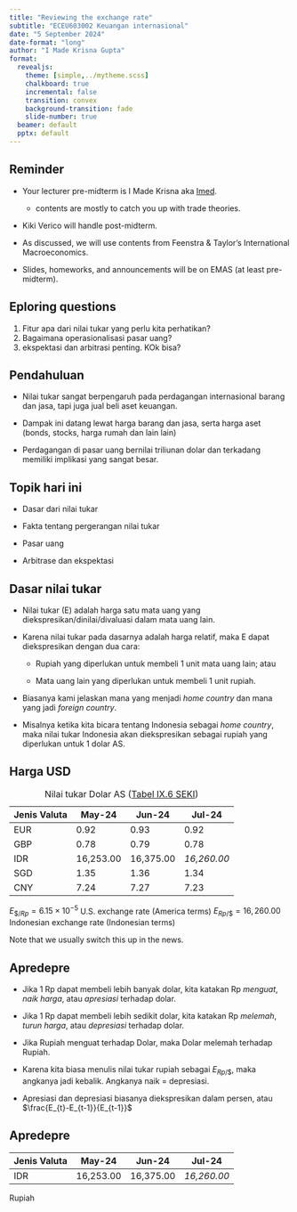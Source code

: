 ```yaml
---
title: "Reviewing the exchange rate"
subtitle: "ECEU603002 Keuangan internasional"
date: "5 September 2024"
date-format: "long"
author: "I Made Krisna Gupta"
format: 
  revealjs:
    theme: [simple,../mytheme.scss]
    chalkboard: true
    incremental: false
    transition: convex
    background-transition: fade
    slide-number: true
  beamer: default
  pptx: default
---
```


## Reminder

- Your lecturer pre-midterm is I Made Krisna aka [Imed](https://krisna.or.id).

    - contents are mostly to catch you up with trade theories.

- Kiki Verico will handle post-midterm.

- As discussed, we will use contents from Feenstra & Taylor's International Macroeconomics.

- Slides, homeworks, and announcements will be on EMAS (at least pre-midterm).

## Eploring questions

1. Fitur apa dari nilai tukar yang perlu kita perhatikan?
2. Bagaimana operasionalisasi pasar uang?
3. ekspektasi dan arbitrasi penting. KOk bisa?

## Pendahuluan

- Nilai tukar sangat berpengaruh pada perdagangan internasional barang dan jasa, tapi juga jual beli aset keuangan.

- Dampak ini datang lewat harga barang dan jasa, serta harga aset (bonds, stocks, harga rumah dan lain lain)

- Perdagangan di pasar uang bernilai triliunan dolar dan terkadang memiliki implikasi yang sangat besar.

## Topik hari ini

- Dasar dari nilai tukar

- Fakta tentang pergerangan nilai tukar

- Pasar uang

- Arbitrase dan ekspektasi

## Dasar nilai tukar {.m}

- Nilai tukar (E) adalah harga satu mata uang yang diekspresikan/dinilai/divaluasi dalam mata uang lain.

- Karena nilai tukar pada dasarnya adalah harga relatif, maka E dapat diekspresikan dengan dua cara:

    - Rupiah yang diperlukan untuk membeli 1 unit mata uang lain; atau
    
    - Mata uang lain yang diperlukan untuk membeli 1 unit rupiah.
    
- Biasanya kami jelaskan mana yang menjadi _home country_ dan mana yang jadi _foreign country_.

- Misalnya ketika kita bicara tentang Indonesia sebagai _home country_, maka nilai tukar Indonesia akan diekspresikan sebagai rupiah yang diperlukan untuk 1 dolar AS.

## Harga USD

| Jenis Valuta | May-24 | Jun-24 | Jul-24 |
| ------- | --- | --- | --- |
| EUR |  0.92 |	 0.93 |	 0.92 |
| GBP | 0.78 	| 0.79 	| 0.78 |
| IDR |  16,253.00 |	 16,375.00 	| *16,260.00* |
| SGD |  1.35 |	 1.36 |	 1.34 |
| CNY |  7.24 |	 7.27 |	 7.23 |

: Nilai tukar Dolar AS ([Tabel IX.6 SEKI](https://www.bi.go.id/id/statistik/ekonomi-keuangan/seki/Default.aspx#headingFour))

$E_{\$/Rp}=6.15\times 10^{-5}$ U.S. exchange rate (America terms)
$E_{Rp/\$}=16,260.00$ Indonesian exchange rate (Indonesian terms)

Note that we usually switch this up in the news.

## Apredepre

- Jika 1 Rp dapat membeli lebih banyak dolar, kita katakan Rp *menguat*, *naik harga*, atau *apresiasi* terhadap dolar.

- Jika 1 Rp dapat membeli lebih sedikit dolar, kita katakan Rp *melemah*, *turun harga*, atau *depresiasi* terhadap dolar.

- Jika Rupiah menguat terhadap Dolar, maka Dolar melemah terhadap Rupiah.

- Karena kita biasa menulis nilai tukar rupiah sebagai $E_{Rp/\$}$, maka angkanya jadi kebalik. Angkanya naik = depresiasi.

- Apresiasi dan depresiasi biasanya diekspresikan dalam persen, atau $\frac{E_{t}-E_{t-1}}{E_{t-1}}$

## Apredepre

| Jenis Valuta | May-24 | Jun-24 | Jul-24 |
| ------- | --- | --- | --- |
| IDR |  16,253.00 |	 16,375.00 	| *16,260.00* |

Rupiah 




